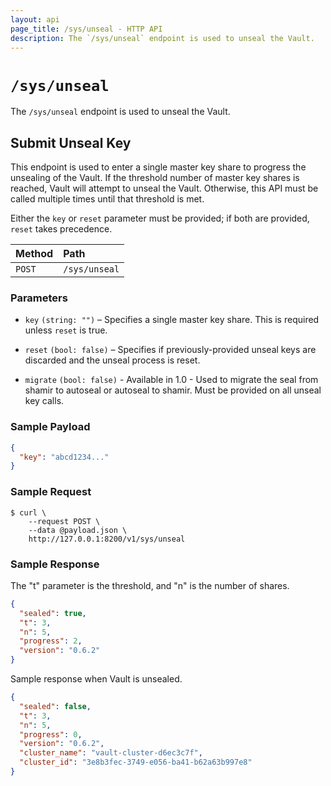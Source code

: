 ```yaml
---
layout: api
page_title: /sys/unseal - HTTP API
description: The `/sys/unseal` endpoint is used to unseal the Vault.
---
```


# `/sys/unseal`

The `/sys/unseal` endpoint is used to unseal the Vault.

## Submit Unseal Key

This endpoint is used to enter a single master key share to progress the
unsealing of the Vault. If the threshold number of master key shares is reached,
Vault will attempt to unseal the Vault. Otherwise, this API must be called
multiple times until that threshold is met.

Either the `key` or `reset` parameter must be provided; if both are provided,
`reset` takes precedence.

| Method | Path          |
| :----- | :------------ |
| `POST` | `/sys/unseal` |

### Parameters

- `key` `(string: "")` – Specifies a single master key share. This is required
  unless `reset` is true.

- `reset` `(bool: false)` – Specifies if previously-provided unseal keys are
  discarded and the unseal process is reset.

- `migrate` `(bool: false)` - Available in 1.0 - Used to migrate the seal
  from shamir to autoseal or autoseal to shamir. Must be provided on all unseal
  key calls.

### Sample Payload

```json
{
  "key": "abcd1234..."
}
```

### Sample Request

```shell-session
$ curl \
    --request POST \
    --data @payload.json \
    http://127.0.0.1:8200/v1/sys/unseal
```

### Sample Response

The "t" parameter is the threshold, and "n" is the number of shares.

```json
{
  "sealed": true,
  "t": 3,
  "n": 5,
  "progress": 2,
  "version": "0.6.2"
}
```

Sample response when Vault is unsealed.

```json
{
  "sealed": false,
  "t": 3,
  "n": 5,
  "progress": 0,
  "version": "0.6.2",
  "cluster_name": "vault-cluster-d6ec3c7f",
  "cluster_id": "3e8b3fec-3749-e056-ba41-b62a63b997e8"
}
```
